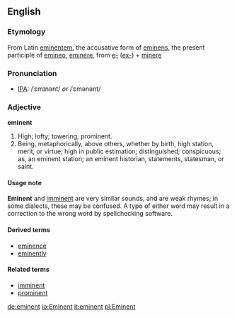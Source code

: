 ==English==
===Etymology===
From Latin [[eminentem]], the accusative form of [[eminens]], the present participle of [[emineo]], [[eminere]], from [[e-]] ([[ex-]]) + [[minere]]

===Pronunciation===
* [[Wiktionary:Pronunciation_key|IPA]]: /ˈɛmɪnənt/ ''or'' /ˈɛmənənt/

===Adjective===
'''eminent'''
#High; lofty; towering; prominent.
#Being, metaphorically, above others, whether by birth, high station, merit, or virtue; high in public estimation; distinguished; conspicuous; as, an eminent station; an eminent historian, statements, statesman, or saint.

====Usage note====
'''Eminent''' and [[imminent]] are very similar sounds, and are weak rhymes; in some dialects, these may be confused. A typo of either word may result in a correction to the wrong word by spellchecking software.

====Derived terms====
* [[eminence]]
* [[eminently]]

====Related terms====
* [[imminent]]
* [[prominent]]

[[de:eminent]]
[[io:Eminent]]
[[it:eminent]]
[[pl:Eminent]]